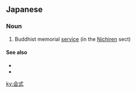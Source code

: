 ==Japanese==
{{ja-kanjitab|え|しき|yomi=on}}

===Noun===
{{ja-noun|えしき}}

# Buddhist memorial [[service]] (in the [[Nichiren]] sect)

====See also====
* {{ja-r|閉会式|へいかいしき}}
* {{pedia|お会式|会式|lang=ja}}

[[ky:会式]]